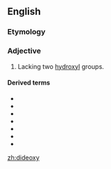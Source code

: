 ==English==

===Etymology===
{{prefix|di|deoxy-|lang=en}}

===Adjective===
{{en-adj|-}}

# {{lb|en|organic chemistry|of a sugar}} Lacking two [[hydroxyl]] groups.

====Derived terms====
* {{l|en|ddNTP}}
* {{l|en|dideoxycytidine}}
* {{l|en|dideoxyinosine}}
* {{l|en|dideoxynucleotide}}
* {{l|en|dideoxyribonucleoside}}
* {{l|en|dideoxyribonucleotide}}
* {{l|en|dideoxysugar}}

[[zh:dideoxy]]